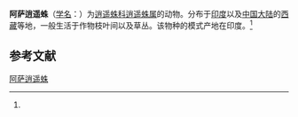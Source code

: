 {{Speciesbox
| name = 阿萨逍遥蛛
| status = 
| status_system = 
| image = 
| genus = Philodromus
| species = assamensis
| authority = (Tikader, 1962)<ref name='id14474'>{{cite web| url =http://www.bioinfo.cn/db05/BjdwSpecies.php?action=view&id=14474| title =阿萨逍遥蛛| work =《中国动物物种编目数据库》| publisher =中国科学院微生物研究所| author =中国科学院动物研究所| accessdate =2009-04-28| deadurl =yes| archiveurl =https://web.archive.org/web/20160305030337/http://www.bioinfo.cn/db05/BjdwSpecies.php?action=view&id=14474| archivedate =2016-03-05}}</ref>
}}

'''阿萨逍遥蛛'''（[[学名|学名]]：{{lang|la|''Philodromus assamensis''}}）为[[逍遥蛛科|逍遥蛛科]][[逍遥蛛属|逍遥蛛属]]的动物。分布于[[印度|印度]]以及[[中国大陆|中国大陆]]的[[西藏|西藏]]等地，一般生活于作物枝叶间以及草丛。该物种的模式产地在印度。<ref name='id14474'/>

== 参考文献 ==
{{reflist}}

{{Wikispecies|Philodromus assamensis}}
{{Taxonbar|from=Q1850285}}

[[Category:逍遥蛛属|阿萨逍遥蛛]]


{{蜘蛛小作品}}